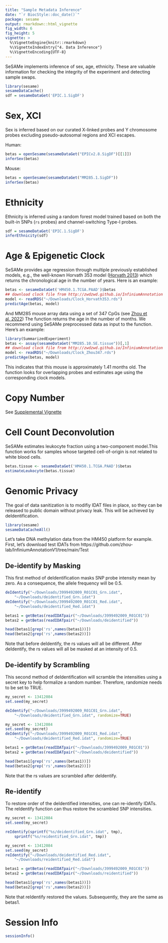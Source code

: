 ```yaml
---
title: "Sample Metadata Inference"
date: "`r BiocStyle::doc_date()`"
package: sesame
output: rmarkdown::html_vignette
fig_width: 6
fig_height: 5
vignette: >
  %\VignetteEngine{knitr::rmarkdown}
  %\VignetteIndexEntry{"4. Data Inference"}
  %\VignetteEncoding{UTF-8} 
---
```


SeSAMe implements inference of sex, age, ethnicity. These are valuable
information for checking the integrity of the experiment and detecting sample
swaps.

```r
library(sesame)
sesameDataCache()
sdf = sesameDataGet('EPIC.1.SigDF')
```

# Sex, XCI

Sex is inferred based on our curated X-linked probes and Y chromosome probes
excluding pseudo-autosomal regions and XCI escapes.

Human:

```r
betas = openSesame(sesameDataGet("EPICv2.8.SigDF")[[1]])
inferSex(betas)
```

Mouse:

```r
betas = openSesame(sesameDataGet("MM285.1.SigDF"))
inferSex(betas)
```

# Ethnicity

Ethnicity is inferred using a random forest model trained based on both the
built-in SNPs (`rs` probes) and channel-switching Type-I probes.
```r
sdf = sesameDataGet('EPIC.1.SigDF')
inferEthnicity(sdf)
```

# Age & Epigenetic Clock

SeSAMe provides age regression through multiple previously established models,
e.g., the well-known Horvath 353 model ([Horvath
2013](https://pubmed.ncbi.nlm.nih.gov/24138928/)) which returns the
chronological age in the number of years. Here is an example:

```r
betas <- sesameDataGet('HM450.1.TCGA.PAAD')$betas
## download clock file from http://zwdzwd.github.io/InfiniumAnnotation
model <- readRDS("~/Downloads/Clock_Horvath353.rds")
predictAge(betas, model)
```

And MM285 mouse array data using a set of 347 CpGs (see [Zhou et
al. 2022](https://www.cell.com/cell-genomics/fulltext/S2666-979X(22)00077-5))
The function returns the age in the number of months. We recommend using SeSAMe
preprocessed data as input to the function. Here’s an example:

```r
library(SummarizedExperiment)
betas <- assay(sesameDataGet("MM285.10.SE.tissue"))[,1]
## download clock file from http://zwdzwd.github.io/InfiniumAnnotation
model <- readRDS("~/Downloads/Clock_Zhou347.rds")
predictAge(betas, model)
```

This indicates that this mouse is approximately 1.41 months old. The function
looks for overlapping probes and estimates age using the corresponding clock
models. 

<!-- Other available epigenetic clocks are -->
<!-- ```{r inf20, echo=FALSE, result="asis"} -->
<!-- library(knitr) -->
<!-- df <- data.frame(rbind( -->
<!--     c("Anno/HM450/Clock_Horvath353.rds", 353, -->
<!--         "HM450/EPIC", "Horvath 2013 (24138928)"), -->
<!--     c("Anno/HM450/Clock_Hannum.rds", 71, -->
<!--         "HM450", "Hannum 2013 (23177740)"), -->
<!--     c("Anno/HM450/Clock_SkinBlood.rds", 391, -->
<!--         "HM450/EPIC", "Horath 2018 (30048243)"), -->
<!--     c("Anno/EPIC/Clock_PhenoAge.rds", 514, -->
<!--         "HM450/EPIC", "Levine 2018 (29676998)"), -->
<!--     c("Anno/MM285/Clock_Zhou347.rds", 347, -->
<!--         "MM285", "Zhou 2022") -->
<!-- )) -->
<!-- colnames(df) <- c("RDS Key", "Platform", "N", "Reference (PMID)") -->
<!-- kable(df, caption="Available Epigenetic Clocks") -->
<!-- ``` -->

# Copy Number

See [Supplemental
Vignette](https://zhou-lab.github.io/sesame/v1.16/supplemental.html#cnv)

# Cell Count Deconvolution

SeSAMe estimates leukocyte fraction using a two-component model.This function
works for samples whose targeted cell-of-origin is not related to white blood
cells.

```r
betas.tissue <- sesameDataGet('HM450.1.TCGA.PAAD')$betas
estimateLeukocyte(betas.tissue)
```

# Genomic Privacy

The goal of data sanitization is to modifiy IDAT files in place, so they can be
released to public domain without privacy leak. This will be achieved by
deIdentification.

```r
library(sesame)
sesameDataCacheAll()
```

Let's take DNA methylation data from the HM450 platform for example.
First, let's download test IDATs from
https://github.com/zhou-lab/InfiniumAnnotationV1/tree/main/Test
                                                   
## De-identify by Masking

This first method of deIdentification masks SNP probe intensity mean by zero.
As a consequence, the allele frequency will be 0.5. 

```r

deIdentify("~/Downloads/3999492009_R01C01_Grn.idat",
    "~/Downloads/deidentified_Grn.idat")
deIdentify("~/Downloads/3999492009_R01C01_Red.idat",
    "~/Downloads/deidentified_Red.idat")

betas1 = getBetas(readIDATpair("~/Downloads/3999492009_R01C01"))
betas2 = getBetas(readIDATpair("~/Downloads/deidentified"))

head(betas1[grep('rs',names(betas1))]) 
head(betas2[grep('rs',names(betas2))])
```

Note that before deIdentify, the rs values will all be different. After
deIdentify, the rs values will all be masked at an intensity of 0.5. 

## De-identify by Scrambling

This second method of deIdentification will scramble the intensities using
a secret key to help formalize a random number. Therefore, randomize needs
to be set to TRUE. 

```r

my_secret <- 13412084
set.seed(my_secret)

deIdentify("~/Downloads/3999492009_R01C01_Grn.idat",
    "~/Downloads/deidentified_Grn.idat", randomize=TRUE)

my_secret <- 13412084
set.seed(my_secret)
deIdentify("~/Downloads/3999492009_R01C01_Red.idat",
    "~/Downloads/deidentified_Red.idat", randomize=TRUE)

betas1 = getBetas(readIDATpair("~/Downloads/3999492009_R01C01"))
betas2 = getBetas(readIDATpair("~/Downloads/deidentified"))

head(betas1[grep('rs',names(betas1))]) 
head(betas2[grep('rs',names(betas2))]) 

```
Note that the rs values are scrambled after deIdentify.

## Re-identify

To restore order of the deIdentified intensities, one can re-identify IDATs.
The reIdentify function can thus restore the scrambled SNP intensities. 

```r

my_secret <- 13412084
set.seed(my_secret)

reIdentify(sprintf("%s/deidentified_Grn.idat", tmp),
    sprintf("%s/reidentified_Grn.idat", tmp))

my_secret <- 13412084
set.seed(my_secret)
reIdentify("~/Downloads/deidentified_Red.idat",
    "~/Downloads/reidentified_Red.idat")

betas1 = getBetas(readIDATpair("~/Downloads/3999492009_R01C01"))
betas2 = getBetas(readIDATpair("~/Downloads/reidentified"))

head(betas1[grep('rs',names(betas1))]) 
head(betas2[grep('rs',names(betas2))]) 
```

Note that reIdentify restored the values. Subsequently, they are the same as
betas1. 

# Session Info

```r
sessionInfo()
```
